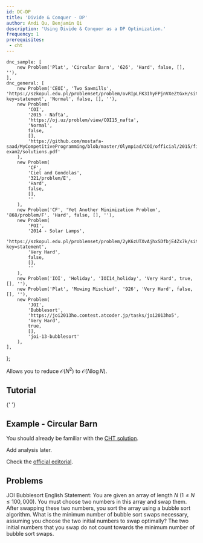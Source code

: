 ```yaml
---
id: DC-DP
title: 'Divide & Conquer - DP'
author: Andi Qu, Benjamin Qi
description: 'Using Divide & Conquer as a DP Optimization.'
frequency: 1
prerequisites:
 - cht
---
```




	dnc_sample: [
		new Problem('Plat', 'Circular Barn', '626', 'Hard', false, [], ''),
	],
	dnc_general: [
		new Problem('CEOI', 'Two Sawmills', 'https://szkopul.edu.pl/problemset/problem/ovRIpLFK3IhyFPjnVXeZtGxH/site/?key=statement', 'Normal', false, [], ''),
		new Problem(
			'COI',
			'2015 - Nafta',
			'https://oj.uz/problem/view/COI15_nafta',
			'Normal',
			false,
			[],
			'https://github.com/mostafa-saad/MyCompetitiveProgramming/blob/master/Olympiad/COI/official/2015/final-exam2/solutions.pdf'
		),
		new Problem(
			'CF',
			'Ciel and Gondolas',
			'321/problem/E',
			'Hard',
			false,
			[],
			''
		),
		new Problem('CF', 'Yet Another Minimization Problem', '868/problem/F', 'Hard', false, [], ''),
		new Problem(
			'POI',
			'2014 - Solar Lamps',
			'https://szkopul.edu.pl/problemset/problem/2yK6zUTXvAjhxSDfbjE4Zx7k/site/?key=statement',
			'Very Hard',
			false,
			[],
			''
		),
		new Problem('IOI', 'Holiday', 'IOI14_holiday', 'Very Hard', true, [], ''),
		new Problem('Plat', 'Mowing Mischief', '926', 'Very Hard', false, [], ''),
		new Problem(
			'JOI',
			'Bubblesort',
			'https://joi2013ho.contest.atcoder.jp/tasks/joi2013ho5',
			'Very Hard',
			true,
			[],
			'joi-13-bubblesort'
		),
	],
};

Allows you to reduce $\mathcal{O}(N^2)$ to $\mathcal{O}(N\log N)$.

## Tutorial

<Resources>
	<Resource
		source="cp-algo"
		title="Divide and Conquer DP"
		url="dynamic_programming/divide-and-conquer-dp.html"
	></Resource>
	<Resource
		source="Jeffrey Xiao"
		title="Divide and Conquer Optimization"
		url="https://jeffreyxiao.me/blog/divide-and-conquer-optimization"
	></Resource>
	<Resource source="GCP" title="15.4.2 - Divide & Conquer Optimization">
		{' '}
	</Resource>
</Resources>


## Example - Circular Barn

<FocusProblem problem={problems.dnc_sample[0]} />

You should already be familiar with the [CHT solution](/plat/cht#problems).

<IncompleteSection>

Add analysis later.

</IncompleteSection>

Check the [official editorial](http://www.usaco.org/current/data/sol_cbarn_platinum_feb16.html).

## Problems

<Problems problems={problems.dnc_general} />

JOI Bubblesort English Statement: You are given an array of length $N$ $(1 \le N \le 100,000)$. You must choose two numbers in this array and swap them. After swapping these two numbers, you sort the array using a bubble sort algorithm. What is the minimum number of bubble sort swaps necessary, assuming you choose the two initial numbers to swap optimally? The two initial numbers that you swap do not count towards the minimum number of bubble sort swaps.

<!-- <Info title="Pro Tip">

There are [plenty](https://github.com/bqi343/USACO/blob/master/Contests/USACO%20Links/Division-Specific/Platinum.md) of Platinum DP problems that are not covered by this guide. We recommend that you work through these on your own.

</Info> -->
